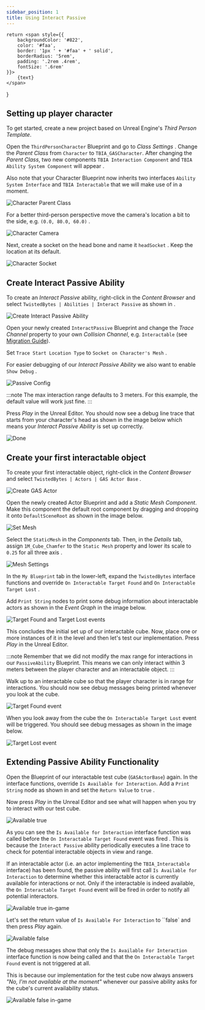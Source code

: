 ```yaml
---
sidebar_position: 1
title: Using Interact Passive
---
```

    return <span style={{
        backgroundColor: '#822',
        color: '#faa',
        border: '1px ' + '#faa' + ' solid',
        borderRadius: '5rem',
        padding: '.2rem .4rem',
        fontSize: '.6rem'
    }}>
        {text}
    </span>
}

## Setting up player character

To get started, create a new project based on Unreal Engine's *Third Person Template*.

Open the `ThirdPersonCharacter` Blueprint and go to *Class Settings* <Step text="1"/>.
Change the *Parent Class* <Step text="2"/> from `Character` to `TBIA_GASCharacter`.
After changing the *Parent Class*, two new components `TBIA Interaction Component` and
`TBIA Ability System Component` will appear <Step text="3"/>.

Also note that your Character Blueprint now inherits two interfaces <Step text="4"/>
`Ability System Interface` and `TBIA Interactable` that we will make use of in a moment.

![Character Parent Class](_static/img/passive/01_character_parent.png)

For a better third-person perspective move the camera's location a bit to the side, e.g.
`(0.0, 80.0, 60.0)` <Step text="1"/>.

![Character Camera](_static/img/passive/05_character_camera.png)

Next, create a socket on the head bone <Step text="1"/> and name it
`headSocket` <Step text="2"/>. Keep the location at its default.

![Character Socket](_static/img/passive/06_character_socket.png)

## Create Interact Passive Ability

To create an *Interact Passive* ability, right-click in the *Content Browser* and
select `TwistedBytes | Abilities | Interact Passive` as shown in <Step text="1"/>.

![Create Interact Passive Ability](_static/img/passive/02_create_passive.png)

Open your newly created `InteractPassive` Blueprint and change the *Trace Channel* property to your
own *Collision Channel*, e.g. `Interactable` <Step text="1"/> (see [Migration Guide](../getting-started/migration-guide#collision-settings)).

Set `Trace Start Location Type` to `Socket on Character's Mesh` <Step text="2"/>.

For easier debugging of our *Interact Passive Ability* we also want to enable `Show Debug` <Step text="3"/>.

![Passive Config](_static/img/passive/03_passive_config.png)

:::note
The max interaction range defaults to 3 meters. For this example, the default value will work just fine.
:::

Press *Play* in the Unreal Editor. You should now see a debug line trace that starts from your character's head
as shown in the image below which means your *Interact Passive Ability* is set up correctly.

![Done](_static/img/passive/07_done.png)

## Create your first interactable object

To create your first interactable object, right-click in the *Content Browser* and select
`TwistedBytes | Actors | GAS Actor Base` <Step text="1"/>.

![Create GAS Actor](_static/img/passive/08_create_gas_actor.png)

Open the newly created Actor Blueprint and add a *Static Mesh Component*. Make this component the default root
component by dragging and dropping it onto `DefaultSceneRoot` as shown in the image below.

![Set Mesh](_static/img/passive/09_set_mesh.png)

Select the `StaticMesh` in the *Components* tab. Then, in the *Details* tab, assign `1M_Cube_Chamfer` to the
`Static Mesh` property <Step text="1"/> and lower its scale to `0.25` for all three axis <Step text="2"/>.

![Mesh Settings](_static/img/passive/10_mesh_settings.png)

In the `My Blueprint` tab in the lower-left, expand the `TwistedBytes` interface functions and override
`On Interactable Target Found` <Step text="1"/> and `On Interactable Target Lost` <Step text="2"/>.

Add `Print String` nodes to print some debug information about interactable actors as shown in the *Event Graph* in
the image below.

![Target Found and Target Lost events](_static/img/passive/11_target_found_lost.png)

This concludes the initial set up of our interactable cube. Now, place one or more instances of it in the level and
then let's test our implementation. Press *Play* in the Unreal Editor.

:::note
Remember that we did not modify the max range for interactions in our `PassiveAbility` Blueprint.
This means we can only interact within 3 meters between the player character and an interactable object.
:::

Walk up to an interactable cube so that the player character is in range for interactions.
You should now see debug messages being printed whenever you look at the cube.

![Target Found event](_static/img/passive/12_target_found.png)

When you look away from the cube the `On Interactable Target Lost` event will be triggered. You should see
debug messages as shown in the image below.

![Target Lost event](_static/img/passive/13_target_lost.png)

## Extending Passive Ability Functionality

Open the Blueprint of our interactable test cube (`GASActorBase`) again. In the interface functions,
override `Is Available for Interaction`. Add a `Print String` node as shown in  <Step text="1"/> and
set the `Return Value` to `true` <Step text="2"/>.

Now press *Play* in the Unreal Editor and see what will happen when you try to interact with our test cube.

![Available true](_static/img/passive/14_available.png)

As you can see the `Is Available for Interaction` interface function <Step text="1"/> was called
before the `On Interactable Target Found` event was fired <Step text="2"/>. This is because the
`Interact Passive` ability periodically executes a line trace to check for potential interactable objects
in view and range.

If an interactable actor (i.e. an actor implementing the `TBIA_Interactable` interface) has been found,
the passive ability will first call `Is Available for Interaction` <Step text="3"/> to determine whether this
interactable actor is currently available for interactions or not. Only if the interactable is indeed available,
the `On Interactable Target Found` event will be fired in order to notify all potential interactors.

![Available true in-game](_static/img/passive/15_available_ingame.png)

Let's set the return value of `Is Available For Interaction` to ``false` <Step text="1"/> and then
press *Play* again.

![Available false](_static/img/passive/16_available_false.png)

The debug messages show that only the `Is Available For Interaction` interface function is now being
called <Step text="1"/> and that the `On Interactable Target Found` event is not triggered at all.

This is because our implementation for the test cube now always answers *"No, I'm not available at the moment"*
whenever our passive ability asks for the cube's current availability status.

![Available false in-game](_static/img/passive/17_available_false_ingame.png)
